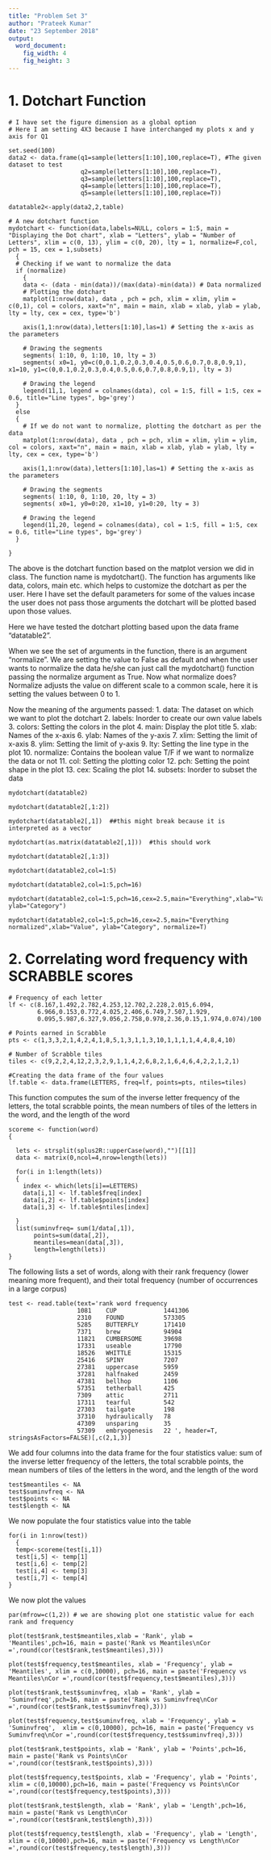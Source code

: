 ---
title: "Problem Set 3"
author: "Prateek Kumar"
date: "23 September 2018"
output:
  word_document:
    fig_width: 4 
    fig_height: 3 
---

# 1. Dotchart Function
```
# I have set the figure dimension as a global option
# Here I am setting 4X3 because I have interchanged my plots x and y axis for Q1

set.seed(100)
data2 <- data.frame(q1=sample(letters[1:10],100,replace=T), #The given dataset to test
                    q2=sample(letters[1:10],100,replace=T),
                    q3=sample(letters[1:10],100,replace=T),
                    q4=sample(letters[1:10],100,replace=T), 
                    q5=sample(letters[1:10],100,replace=T))

datatable2<-apply(data2,2,table)

# A new dotchart function
mydotchart <- function(data,labels=NULL, colors = 1:5, main = "Displaying the Dot chart", xlab = "Letters", ylab = "Number of Letters", xlim = c(0, 13), ylim = c(0, 20), lty = 1, normalize=F,col, pch = 15, cex = 1,subsets)
  {
  # Checking if we want to normalize the data
  if (normalize) 
    {
    data <- (data - min(data))/(max(data)-min(data)) # Data normalized
    # Plotting the dotchart
    matplot(1:nrow(data), data , pch = pch, xlim = xlim, ylim = c(0,1), col = colors, xaxt="n", main = main, xlab = xlab, ylab = ylab, lty = lty, cex = cex, type='b')
    
    axis(1,1:nrow(data),letters[1:10],las=1) # Setting the x-axis as the parameters
    
    # Drawing the segments
    segments( 1:10, 0, 1:10, 10, lty = 3) 
    segments( x0=1, y0=c(0,0.1,0.2,0.3,0.4,0.5,0.6,0.7,0.8,0.9,1), x1=10, y1=c(0,0.1,0.2,0.3,0.4,0.5,0.6,0.7,0.8,0.9,1), lty = 3)
    
    # Drawing the legend
    legend(11,1, legend = colnames(data), col = 1:5, fill = 1:5, cex = 0.6, title="Line types", bg='grey')
  }
  else
  {
    # If we do not want to normalize, plotting the dotchart as per the data
    matplot(1:nrow(data), data , pch = pch, xlim = xlim, ylim = ylim, col = colors, xaxt="n", main = main, xlab = xlab, ylab = ylab, lty = lty, cex = cex, type='b')
    
    axis(1,1:nrow(data),letters[1:10],las=1) # Setting the x-axis as the parameters
    
    # Drawing the segments
    segments( 1:10, 0, 1:10, 20, lty = 3)
    segments( x0=1, y0=0:20, x1=10, y1=0:20, lty = 3)
    
    # Drawing the legend
    legend(11,20, legend = colnames(data), col = 1:5, fill = 1:5, cex = 0.6, title="Line types", bg='grey')    
  }
  
}
```

The above is the dotchart function based on the matplot version we did in class. The function name is mydotchart(). The function has arguments like data, colors, main etc. which helps to customize the dotchart as per the user. Here I have set the default parameters for some of the values incase the user does not pass those arguments the dotchart will be plotted based upon those values.

Here we have tested the dotchart plotting based upon the data frame "datatable2".

When we see the set of arguments in the function, there is an argument "normalize". We are setting the value to False as default and when the user wants to normalize the data he/she can just call the mydotchart() function passing the normalize argument as True. Now what normalize does? Normalize adjusts the value on different scale to a common scale, here it is setting the values between 0 to 1.

Now the meaning of the arguments passed:
1. data: The dataset on which we want to plot the dotchart
2. labels: Inorder to create our own value labels
3. colors: Setting the colors in the plot
4. main: Display the plot title
5. xlab: Names of the x-axis
6. ylab: Names of the y-axis
7. xlim: Setting the limit of x-axis
8. ylim: Setting the limit of y-axis
9. lty: Setting the line type in the plot
10. normalize: Contains the boolean value T/F if we want to normalize the data or not
11. col: Setting the plotting color
12. pch: Setting the point shape in the plot
13. cex: Scaling the plot
14. subsets: Inorder to subset the data

```
mydotchart(datatable2)
```
```
mydotchart(datatable2[,1:2])
```
```
mydotchart(datatable2[,1])  ##this might break because it is interpreted as a vector
```
```
mydotchart(as.matrix(datatable2[,1]))  #this should work 
```
```
mydotchart(datatable2[,1:3])
```
```
mydotchart(datatable2,col=1:5)
```
```
mydotchart(datatable2,col=1:5,pch=16)
```
```
mydotchart(datatable2,col=1:5,pch=16,cex=2.5,main="Everything",xlab="Value", ylab="Category")
```
```
mydotchart(datatable2,col=1:5,pch=16,cex=2.5,main="Everything normalized",xlab="Value", ylab="Category", normalize=T)
```

# 2. Correlating word frequency with SCRABBLE scores
```
# Frequency of each letter
lf <- c(8.167,1.492,2.782,4.253,12.702,2.228,2.015,6.094,
        6.966,0.153,0.772,4.025,2.406,6.749,7.507,1.929,
        0.095,5.987,6.327,9.056,2.758,0.978,2.36,0.15,1.974,0.074)/100

# Points earned in Scrabble
pts <- c(1,3,3,2,1,4,2,4,1,8,5,1,3,1,1,3,10,1,1,1,1,4,4,8,4,10)

# Number of Scrabble tiles
tiles <- c(9,2,2,4,12,2,3,2,9,1,1,4,2,6,8,2,1,6,4,6,4,2,2,1,2,1)

#Creating the data frame of the four values
lf.table <- data.frame(LETTERS, freq=lf, points=pts, ntiles=tiles)
```
This function computes the sum of the inverse letter frequency of the letters, the total scrabble points, the mean numbers of tiles of the letters in the word, and the length of the word
```
scoreme <- function(word)
{
  
  lets <- strsplit(splus2R::upperCase(word),"")[[1]]
  data <- matrix(0,ncol=4,nrow=length(lets))
  
  for(i in 1:length(lets))
  {
    index <- which(lets[i]==LETTERS)
    data[i,1] <- lf.table$freq[index]  
    data[i,2] <- lf.table$points[index]
    data[i,3] <- lf.table$ntiles[index]
    
  } 
  list(suminvfreq= sum(1/data[,1]),
       points=sum(data[,2]),
       meantiles=mean(data[,3]),
       length=length(lets))
}
```
The following lists a set of words, along with their rank frequency (lower meaning more frequent), and their total frequency (number of occurrences in a large corpus)
```
test <- read.table(text='rank word frequency
                   1081    CUP             1441306
                   2310    FOUND           573305
                   5285    BUTTERFLY       171410
                   7371    brew            94904    
                   11821   CUMBERSOME      39698
                   17331   useable         17790 
                   18526   WHITTLE         15315
                   25416   SPINY           7207
                   27381   uppercase       5959
                   37281   halfnaked       2459
                   47381   bellhop         1106 
                   57351   tetherball      425
                   7309    attic           2711    
                   17311   tearful         542 
                   27303   tailgate        198 
                   37310   hydraulically   78  
                   47309   unsparing       35  
                   57309   embryogenesis   22 ', header=T, stringsAsFactors=FALSE)[,c(2,1,3)]

```
We add four columns into the data frame for the four statistics value: sum of the inverse letter frequency of the letters, the total scrabble points, the mean numbers of tiles of the letters in the word, and the length of the word
```
test$meantiles <- NA
test$suminvfreq <- NA
test$points <- NA
test$length <- NA
```
We now populate the four statistics value into the table
```
for(i in 1:nrow(test))
  {
  temp<-scoreme(test[i,1])
  test[i,5] <- temp[1]
  test[i,6] <- temp[2]
  test[i,4] <- temp[3]
  test[i,7] <- temp[4]
}
```
We now plot the values
```
par(mfrow=c(1,2)) # we are showing plot one statistic value for each rank and frequency
```
```
plot(test$rank,test$meantiles,xlab = 'Rank', ylab = 'Meantiles',pch=16, main = paste('Rank vs Meantiles\nCor =',round(cor(test$rank,test$meantiles),3)))

plot(test$frequency,test$meantiles, xlab = 'Frequency', ylab = 'Meantiles', xlim = c(0,10000), pch=16, main = paste('Frequency vs Meantiles\nCor =',round(cor(test$frequency,test$meantiles),3)))
```
```
plot(test$rank,test$suminvfreq, xlab = 'Rank', ylab = 'Suminvfreq',pch=16, main = paste('Rank vs Suminvfreq\nCor =',round(cor(test$rank,test$suminvfreq),3)))

plot(test$frequency,test$suminvfreq, xlab = 'Frequency', ylab = 'Suminvfreq',  xlim = c(0,10000), pch=16, main = paste('Frequency vs Suminvfreq\nCor =',round(cor(test$frequency,test$suminvfreq),3)))
```
```
plot(test$rank,test$points, xlab = 'Rank', ylab = 'Points',pch=16, main = paste('Rank vs Points\nCor =',round(cor(test$rank,test$points),3)))

plot(test$frequency,test$points, xlab = 'Frequency', ylab = 'Points',  xlim = c(0,10000),pch=16, main = paste('Frequency vs Points\nCor =',round(cor(test$frequency,test$points),3)))
```
```
plot(test$rank,test$length, xlab = 'Rank', ylab = 'Length',pch=16, main = paste('Rank vs Length\nCor =',round(cor(test$rank,test$length),3)))

plot(test$frequency,test$length, xlab = 'Frequency', ylab = 'Length',  xlim = c(0,10000),pch=16, main = paste('Frequency vs Length\nCor =',round(cor(test$frequency,test$length),3)))
```